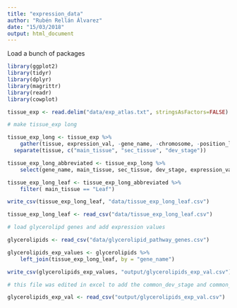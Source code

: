 ```yaml
---
title: "expression_data"
author: "Rubén Rellán Álvarez"
date: "15/03/2018"
output: html_document
---
```


Load a bunch of packages

```r
library(ggplot2)
library(tidyr)
library(dplyr)
library(magrittr)
library(readr)
library(cowplot)
```


```r
tissue_exp <- read.delim("data/exp_atlas.txt", stringsAsFactors=FALSE) 

# make tissue_exp long

tissue_exp_long <- tissue_exp %>%
	gather(tissue, expression_val, -gene_name, -chromosome, -position_left, -position_right) %>%
  separate(tissue, c("main_tissue", "sec_tissue", "dev_stage"))

tissue_exp_long_abbreviated <- tissue_exp_long %>%
	select(gene_name, main_tissue, sec_tissue, dev_stage, expression_val)

tissue_exp_long_leaf <- tissue_exp_long_abbreviated %>%
	filter( main_tissue == "Leaf")

write_csv(tissue_exp_long_leaf, "data/tissue_exp_long_leaf.csv")

tissue_exp_long_leaf <- read_csv("data/tissue_exp_long_leaf.csv")

# load glycerolipd genes and add expression values

glycerolipids <- read_csv("data/glycerolipid_pathway_genes.csv")

glycerolipids_exp_values <- glycerolipids %>%
	left_join(tissue_exp_long_leaf, by = "gene_name")

write_csv(glycerolipids_exp_values, "output/glycerolipids_exp_val.csv")	

# this file was edited in excel to add the common_dev_stage and common_age variables

glycerolipids_exp_val <- read_csv("output/glycerolipids_exp_val.csv")

```

